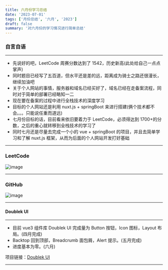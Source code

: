 ```yaml
---
title: 六月份学习总结
date: '2023-07-01'
tags: ['月份总结', '六月', '2023']
draft: false
summary: '对六月份的学习情况进行简单总结'
---
```


### 自言自语

---

- 先说好的吧，LeetCode 周赛分数达到了 1542，历史新高(此处给自己一点点掌声)
- 同时题目已经写了五百道，但水平还是差的远，距离成为骑士之路还很漫长，继续加油吧
- 关于个人网站的事情，服务器和域名已经买好了，域名已经在走备案流程，同时对于简单的部署已经略知一二
- 现在要在备案的过程中进行全栈技术的深度学习
- 目标的个人网站还是利用 nuxt.js + springBoot 来进行搭建(俩个技术都不会。。。只能说任重而道远)
- 七月份目标的话，目前看来依旧要着力于 LeetCode，必须得达到 1700+的分数，之后的重心就转移到全栈技术的学习了
- 同时七月还是尽量去完成一个小的 vue + springBoot 的项目，并且去简单学习和了解 nuxt.js 框架，从而为后面的个人网站开发打好基础

---

### LeetCode

![image](/static/images/summary/June-2023-LeetCode.png)

---

### GitHub

![image](/static/images/summary/June-2023-GitHub.png)

---

#### Doublek UI

---

- 目前 vue3 组件库 Doublek UI 完成量为 Button 按钮，Icon 图标，Layout 布局。(四月完成)
- Backtop 回到顶部，Breadcrumb 面包屑，Alert 提示。(五月完成)
- 进度基本为零。(六月)

项目链接：[Doublek UI](https://doublek-ui.netlify.app/)

---
